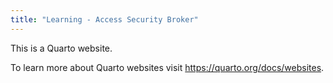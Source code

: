 ```yaml
---
title: "Learning - Access Security Broker"
---
```


This is a Quarto website.

To learn more about Quarto websites visit <https://quarto.org/docs/websites>.
